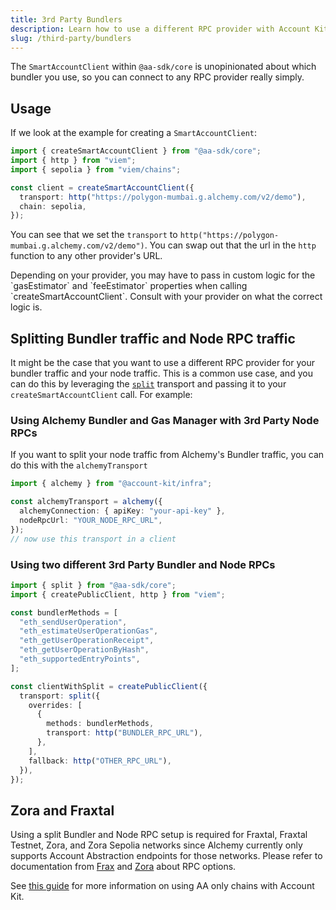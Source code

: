 ```yaml
---
title: 3rd Party Bundlers
description: Learn how to use a different RPC provider with Account Kit
slug: /third-party/bundlers
---
```




The `SmartAccountClient` within `@aa-sdk/core` is unopinionated about which bundler you use, so you can connect to any RPC provider really simply.

## Usage

If we look at the example for creating a `SmartAccountClient`:

```ts twoslash
import { createSmartAccountClient } from "@aa-sdk/core";
import { http } from "viem";
import { sepolia } from "viem/chains";

const client = createSmartAccountClient({
  transport: http("https://polygon-mumbai.g.alchemy.com/v2/demo"),
  chain: sepolia,
});
```

You can see that we set the `transport` to `http("https://polygon-mumbai.g.alchemy.com/v2/demo")`. You can swap out that the url in the `http` function to
any other provider's URL.

<Warning>
  Depending on your provider, you may have to pass in custom logic for the
  `gasEstimator` and `feeEstimator` properties when calling
  `createSmartAccountClient`. Consult with your provider on what the correct
  logic is.
</Warning>

## Splitting Bundler traffic and Node RPC traffic

It might be the case that you want to use a different RPC provider for your bundler traffic and your node traffic. This is a common use case, and you can do this by leveraging the [`split`](/wallets/reference/aa-sdk/core/functions/split) transport and passing it to your `createSmartAccountClient` call. For example:

### Using Alchemy Bundler and Gas Manager with 3rd Party Node RPCs

If you want to split your node traffic from Alchemy's Bundler traffic, you can do this with the `alchemyTransport`

```ts twoslash
import { alchemy } from "@account-kit/infra";

const alchemyTransport = alchemy({
  alchemyConnection: { apiKey: "your-api-key" },
  nodeRpcUrl: "YOUR_NODE_RPC_URL",
});
// now use this transport in a client
```

### Using two different 3rd Party Bundler and Node RPCs

```ts twoslash
import { split } from "@aa-sdk/core";
import { createPublicClient, http } from "viem";

const bundlerMethods = [
  "eth_sendUserOperation",
  "eth_estimateUserOperationGas",
  "eth_getUserOperationReceipt",
  "eth_getUserOperationByHash",
  "eth_supportedEntryPoints",
];

const clientWithSplit = createPublicClient({
  transport: split({
    overrides: [
      {
        methods: bundlerMethods,
        transport: http("BUNDLER_RPC_URL"),
      },
    ],
    fallback: http("OTHER_RPC_URL"),
  }),
});
```

## Zora and Fraxtal

Using a split Bundler and Node RPC setup is required for Fraxtal, Fraxtal Testnet, Zora, and Zora Sepolia networks since Alchemy currently only supports Account Abstraction endpoints for those networks. Please refer to documentation from [Frax](https://docs.frax.com/fraxtal/network/network-information) and [Zora](https://docs.zora.co/docs/zora-network/network) about RPC options.

See [this guide](/wallets/third-party/chains) for more information on using AA only chains with Account Kit.
